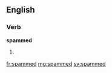 ==English==
===Verb===
'''spammed'''
# {{past of|[[spam]]}}

[[fr:spammed]]
[[mg:spammed]]
[[sv:spammed]]